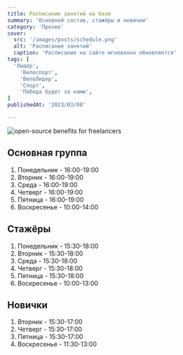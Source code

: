 ```yaml
---
title: Расписание занятий на базе
summary: 'Основной состав, стажёры и новички'
category: 'Прочее'
cover:
  src: '/images/posts/schedule.png'
  alt: 'Расписание занятий'
  caption: 'Расписание на сайте мгновенно обновляется'
tags: [
  'Лидер',
    'Велоспорт',
    'ВелоЛидер',
    'Спорт',
    'Победа будет за нами',
]
publishedAt: '2023/03/08'

---
```

<Image
  src="/images/posts/schedule.png"
  alt="open-source benefits for freelancers"
/>

## Основная группа

1. Понедельник - 16:00-19:00
2. Вторник - 16:00-19:00
3. Среда - 16:00-19:00
4. Четверг - 16:00-19:00
5. Пятница - 16:00-19:00
6. Воскресенье - 10:00-14:00

## Стажёры

1. Понедельник - 15:30-18:00
2. Вторник - 15:30-18:00
3. Среда - 15:30-18:00
4. Четверг - 15:30-18:00
5. Пятница - 15:30-18:00
6. Воскресенье - 10:00-13:00

## Новички

1. Вторник - 15:30-17:00
2. Четверг - 15:30-17:00
3. Пятница - 15:30-17:00
4. Воскресенье - 11:30-13:00